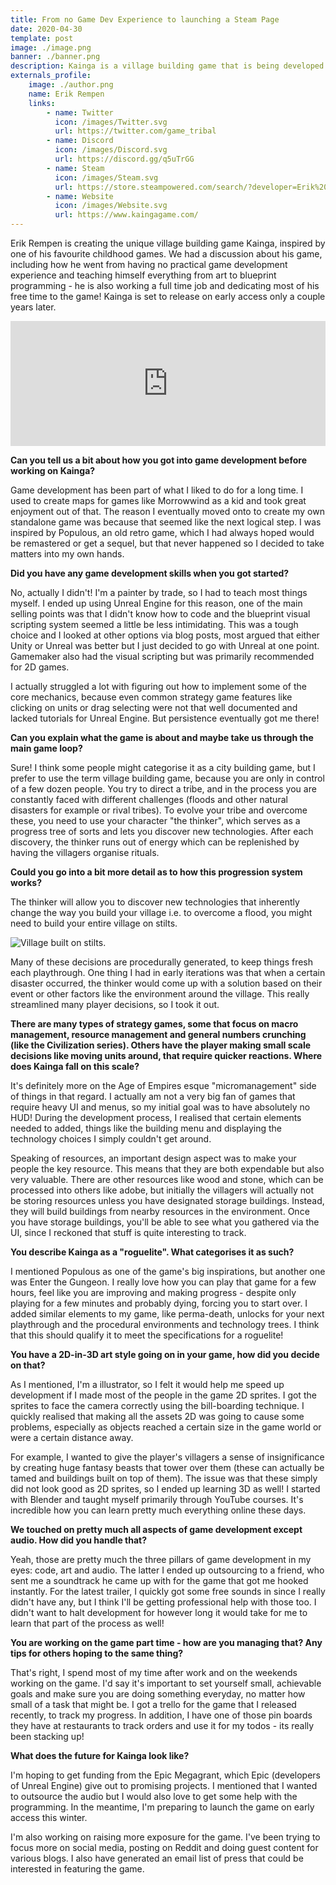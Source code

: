```yaml
---
title: From no Game Dev Experience to launching a Steam Page
date: 2020-04-30
template: post
image: ./image.png
banner: ./banner.png
description: Kainga is a village building game that is being developed by an illustrator in his free time. He shares his journey.
externals_profile:
    image: ./author.png
    name: Erik Rempen
    links:
        - name: Twitter
          icon: /images/Twitter.svg
          url: https://twitter.com/game_tribal
        - name: Discord
          icon: /images/Discord.svg
          url: https://discord.gg/q5uTrGG
        - name: Steam
          icon: /images/Steam.svg
          url: https://store.steampowered.com/search/?developer=Erik%20Rempen
        - name: Website
          icon: /images/Website.svg
          url: https://www.kaingagame.com/
---
```


Erik Rempen is creating the unique village building game Kainga, inspired by one of his favourite childhood games. We had a discussion about his game, including how 
he went from having no practical game development experience and teaching himself everything from art to blueprint programming - he is also working a full time job and dedicating most of his free time to the game! Kainga is set to release on early access only a couple years later. 
<div stlye="display:block; width: 100%; max-width: 500px; margin: 0 auto;">
<iframe src="https://store.steampowered.com/widget/1269710/" frameborder="0" width="100%" height="200"></iframe>
</div>

**Can you tell us a bit about how you got into game development before working on Kainga?**  
  
Game development has been part of what I liked to do for a long time. I used to create maps for games like Morrowwind as a kid and took great enjoyment out of that. The reason I eventually moved onto 
to create my own standalone game was because that seemed like the next logical step. I was inspired by Populous, an old retro game, which I had always hoped would be remastered or get a sequel, but that 
never happened so I decided to take matters into my own hands.  
  
**Did you have any game development skills when you got started?**  
  
No, actually I didn't! I'm a painter by trade, so I had to teach most things myself. I ended up using Unreal Engine for this reason, one of the main selling points was that I didn't know how to code 
and the blueprint visual scripting system seemed a little be less intimidating. This was a tough choice and I looked at other options via blog posts, most argued that either Unity or Unreal was better 
but I just decided to go with Unreal at one point. Gamemaker also had the visual scripting but was primarily recommended for 2D games.
  
I actually struggled a lot with figuring out how to implement some of the core mechanics, because even common strategy game features like clicking on units or drag selecting were not that well documented 
and lacked tutorials for Unreal Engine. But persistence eventually got me there!  
  
**Can you explain what the game is about and maybe take us through the main game loop?**  
  
Sure! I think some people might categorise it as a city building game, but I prefer to use the term village building game, because you are only in control of a few dozen people. You try to direct a tribe, 
and in the process you are constantly faced with different challenges (floods and other natural disasters for example or rival tribes). To evolve your tribe and overcome these, you need to use your character "the thinker", 
which serves as a progress tree of sorts and lets you discover new technologies. After each discovery, the thinker runs out of energy which can be replenished by having the villagers organise rituals.
  
**Could you go into a bit more detail as to how this progression system works?** 
   
The thinker will allow you to discover new technologies that inherently change the way you build your village i.e. to overcome a flood, you might need to build your entire village on stilts.  
  
![Village built on stilts.](./stilts.jpg)
  
Many of these decisions are 
procedurally generated, to keep things fresh each playthrough. One thing I had in early iterations was that when a certain disaster occurred, the thinker would come up with a solution based on their event or other factors 
like the environment around the village. This really streamlined many player decisions, so I took it out.  
  
**There are many types of strategy games, some that focus on macro management, resource management and general numbers crunching (like the Civilization series). Others have the player making small scale decisions like moving units around, that require quicker reactions. Where does Kainga fall on this scale?**  
  
It's definitely more on the Age of Empires esque "micromanagement" side of things in that regard. I actually am not a very big fan of games that require heavy UI and menus, so my initial goal was to have absolutely no HUD! 
During the development process, I realised that certain elements needed to added, things like the building menu and displaying the technology choices I simply couldn't get around.
  
Speaking of resources, an important design aspect was to make your people the key resource. This means that they are both expendable but also very valuable. There are other resources like wood and stone, which can be processed 
into others like adobe, but initially the villagers will actually not be storing resources unless you have designated storage buildings. Instead, they will build buildings from nearby resources in the environment. Once you have 
storage buildings, you'll be able to see what you gathered via the UI, since I reckoned that stuff is quite interesting to track. 
  
**You describe Kainga as a "roguelite". What categorises it as such?**  
  
I mentioned Populous as one of the game's big inspirations, but another one was Enter the Gungeon. I really love how you can play that game for a few hours, feel like you are improving and making progress - despite only playing for a few minutes 
and probably dying, forcing you to start over. I added similar elements to my game, like perma-death, unlocks for your next playthrough and the procedural environments and technology trees. I think that this should qualify it to meet the specifications 
for a roguelite!  
  
**You have a 2D-in-3D art style going on in your game, how did you decide on that?**  
  
As I mentioned, I'm a illustrator, so I felt it would help me speed up development if I made most of the people in the game 2D sprites. I got the sprites to face the camera correctly using the bill-boarding technique. I quickly 
realised that making all the assets 2D was going to cause some problems, especially as objects reached a certain size in the game world or were a certain  distance away. 
  
For example, I wanted to give the player's villagers a sense of insignificance by creating huge fantasy beasts that tower over them (these can actually be tamed and buildings built on top of them). The issue was that these simply 
did not look good as 2D sprites, so I ended up learning 3D as well! I started with Blender and taught myself primarily through YouTube courses. It's incredible how you can learn pretty much everything online these days.  
  
**We touched on pretty much all aspects of game development except audio. How did you handle that?**  
  
Yeah, those are pretty much the three pillars of game development in my eyes: code, art and audio. The latter I ended up outsourcing to a friend, who sent me a soundtrack he came up with for the game that got me hooked instantly. 
For the latest trailer, I quickly got some free sounds in since I really didn't have any, but I think I'll be getting professional help with those too. I didn't want to halt development for however long it would take for me to learn that part of the process as well!  
  
**You are working on the game part time - how are you managing that? Any tips for others hoping to the same thing?**  
  
That's right, I spend most of my time after work and on the weekends working on the game. I'd say it's important to set yourself small, achievable goals and make sure you are doing something everyday, no matter how small of a task that might be. I got a trello for the game that I released recently, to track my progress. In addition, I have one of those pin boards they have at restaurants to track orders and use it for my todos - its really been stacking up!  
  
**What does the future for Kainga look like?**  
  
I'm hoping to get funding from the Epic Megagrant, which Epic (developers of Unreal Engine) give out to promising projects. I mentioned that I wanted to outsource the audio but I would also love to get some help with the programming. In the meantime, I'm preparing to launch the game on early access this winter.  
  
I'm also working on raising more exposure for the game. I've been trying to focus more on social media, posting on Reddit and doing guest content for various blogs. I also have generated an email list of press that could be interested in featuring the game.  

